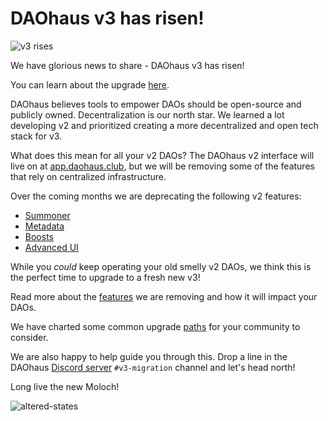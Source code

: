 # DAOhaus v3 has risen!

![v3 rises](https://daohaus.club/assets/molochiii_rises-b93b6b9d.svg)

We have glorious news to share - DAOhaus v3 has risen!

You can learn about the upgrade [here](https://daohaus.mirror.xyz/bcJCN2H7vow6xRE977A4pTWUNR0vqrgTscFLtu2ttn8).

DAOhaus believes tools to empower DAOs should be open-source and publicly owned. Decentralization is our north star. We learned a lot developing v2 and prioritized creating a more decentralized and open tech stack for v3.

What does this mean for all your v2 DAOs? The DAOhaus v2 interface will live on at [app.daohaus.club](https://app.daohaus.club/), but we will be removing some of the features that rely on centralized infrastructure.

Over the coming months we are deprecating the following v2 features:

- [Summoner](/v3Upgrade/featureImpact#summoner)
- [Metadata](v3Upgrade/featureImpact#metadata)
- [Boosts](v3Upgrade/featureImpact#boosts)
- [Advanced UI](v3Upgrade/featureImpact#advanced-ui)

While you _could_ keep operating your old smelly v2 DAOs, we think this is the perfect time to upgrade to a fresh new v3!

Read more about the [features](/v3Upgrade/featureImpact) we are removing and how it will impact your DAOs.

We have charted some common upgrade [paths](v3Upgrade/migrate) for your community to consider.

We are also happy to help guide you through this. Drop a line in the DAOhaus [Discord server](https://discord.gg/daohaus) `#v3-migration` channel and let's head north!

Long live the new Moloch!

![altered-states](https://i.imgur.com/PCXO534.gif)
